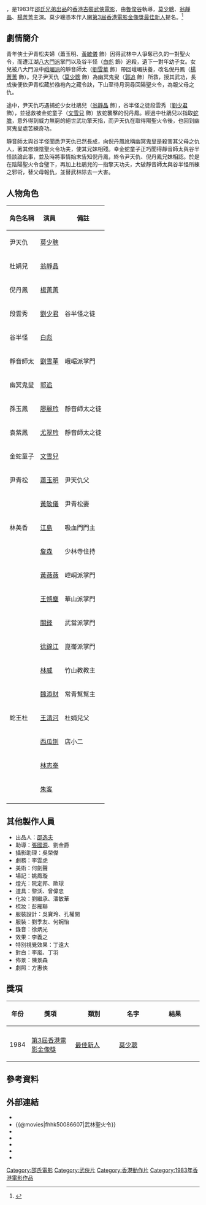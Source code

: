 {{Otheruses|subject=香港上映的邵氏電影|other=其他同名作品|武林聖火令}}
{{Infobox Film
| name               = 武林聖火令
| original_name      = ''{{lang|en|Holy Flame of the Martial World}}''
| image              = Holy Flame of the Martial World.jpg
| caption            = 
| director           = [[魯俊谷|魯俊谷]]
| producer           = [[方逸華|方逸華]]
| producer_2         = [[黃家禧|黃家禧]]、[[楊繼嚴|楊繼嚴]]
| writer             = 魯俊谷、[[張國源|張國源]]
| story              = [[蕭笙|蕭笙]]
| starring           = [[莫少聰|莫少聰]] <br> [[翁靜晶|翁靜晶]] <br> [[楊菁菁|楊菁菁]]
| music              = [[蘇振厚|蘇振厚]]、[[成錦榮|成錦榮]]
| cinematography     = [[馬金祥|馬金祥]]
| editing            = [[姜興隆|姜興隆]]、[[劉紹光|劉紹光]]、[[蘇振國|蘇振國]]
| 動作指導             = [[元德|元德]]、[[郭追|郭追]]
| production_company = [[邵氏公司|邵氏兄弟（香港）有限公司]]
| distributor        = [[邵氏公司|邵氏兄弟（香港）有限公司]]
| released           = {{HKG-1959}}：{{film date|1983|6|10}}
| runtime            = 85 分鐘
| country            = {{英屬香港電影}}
| language           = 粵語
| budget             = 
| gross              = [[HK$|HK$]] 2,206,053
| preceded_by        = 
| followed_by        = 
| website            = 
| amg_id             = 1:482889
| imdb_id            = tt0086607
}}

{{engname|《武林聖火令》|''Holy Flame of the Martial World''}}，是1983年[[邵氏電影列表|邵氏兄弟出品]]的[[香港動作電影|香港古裝武俠電影]]，由[[魯俊谷|魯俊谷]]執導，[[莫少聰|莫少聰]]、[[翁靜晶|翁靜晶]]、[[楊菁菁|楊菁菁]]主演。莫少聰憑本作入圍[[第3屆香港電影金像獎|第3屆香港電影金像獎]][[香港電影金像獎最佳新演員|最佳新人]]提名。<ref>{{cite web|url=http://www.hkfaa.com/history/list_03.html|title=第3屆香港電影金像獎提名及得獎名單|publisher=[[香港電影金像獎|香港電影金像獎]]|accessdate=2019-09-08|archive-date=2010-02-11|archive-url=https://web.archive.org/web/20100211022510/http://www.hkfaa.com/history/list_03.html|dead-url=no}}</ref>

== 劇情簡介 ==
青年俠士尹青松夫婦（蕭玉明、[[黃敏儀|黃敏儀]] 飾）因得武林中人爭奪已久的一對聖火令，而遭江湖[[八大門派|八大門派]]掌門以及谷半怪（[[白彪|白彪]] 飾）追殺，遺下一對年幼子女。女兒被八大門派中[[峨嵋派|峨嵋派]]的靜音師太（[[劉雪華|劉雪華]] 飾）帶回峨嵋扶養，改名倪丹鳳（[[楊菁菁|楊菁菁]] 飾）。兒子尹天仇（[[莫少聰|莫少聰]] 飾）為幽冥鬼叟（[[郭追|郭追]] 飾）所救，授其武功，長成後便依尹青松藏於襁袍內之藏令訣，下山至待月洞尋回陽聖火令，為報父母之仇。

途中，尹天仇巧遇捕蛇少女杜鵑兒（[[翁靜晶|翁靜晶]] 飾），谷半怪之徒段雲秀（[[劉少君|劉少君]] 飾），並拯救被金蛇童子（[[文雪兒|文雪兒]] 飾）放蛇襲擊的倪丹鳳。經過中杜鵑兒以指取[[蛇膽|蛇膽]]，意外得到威力無窮的絕世武功擎天指，而尹天仇在取得陽聖火令後，也回到幽冥鬼叟處苦練奇功。

靜音師太與谷半怪聞悉尹天仇已然長成，向倪丹鳳訛稱幽冥鬼叟是殺害其父母之仇人，著其修煉陰聖火令功夫，使其兄妹相殘。幸金蛇童子正巧聞得靜音師太與谷半怪談論此事，並及時將事情始末告知倪丹鳳，終令尹天仇、倪丹鳳兄妹相認。於是在陰陽聖火令合璧下，再加上杜鵑兒的一指擎天功夫，大破靜音師太與谷半怪所練之邪術，替父母報仇，並替武林除去一大害。

== 人物角色 ==
{| class="wikitable" 
|- 
! 角色名稱 || 演員 || 備註
|- 
| 尹天仇 || [[莫少聰|莫少聰]] ||
|-
| 杜娟兒 || [[翁靜晶|翁靜晶]] ||
|-
| 倪丹鳳 || [[楊菁菁|楊菁菁]] || 
|-
| 段雲秀 || [[劉少君|劉少君]] || 谷半怪之徒
|-
| 谷半怪 || [[白彪|白彪]] ||
|-
| 靜音師太 || [[劉雪華|劉雪華]] || 峨嵋派掌門
|-
| 幽冥鬼叟 || [[郭追|郭追]] ||
|-
| 孫玉鳳 || [[廖麗玲|廖麗玲]] || 靜音師太之徒
|-
| 袁紫鳳 || [[尤翠玲|尤翠玲]] || 靜音師太之徒
|-
| 金蛇童子 || [[文雪兒|文雪兒]] ||
|-
| 尹青松 || [[蕭玉明|蕭玉明]] || 尹天仇父
|-
| || [[黃敏儀|黃敏儀]] || 尹青松妻
|-
| 林美香 || [[江島_(演員)|江島]] || 吸血門門主
|-
| || [[詹森_(演員)|詹森]] || 少林寺住持
|-
| || [[黃薇薇|黃薇薇]] || 崆峒派掌門
|-
| || [[王憾塵|王憾塵]] || 華山派掌門
|-
| || [[關鋒_(演員)|關鋒]] || 武當派掌門
|-
| || [[徐錦江|徐錦江]] || 崑崙派掌門
|-
| || [[林威|林威]] || 竹山教教主
|-
| || [[魏添財|魏添財]] || 常青幫幫主
|-
| 蛇王杜 || [[王清河|王清河]] || 杜娟兒父
|-
| || [[西瓜刨|西瓜刨]] || 店小二
|-
| || [[林志泰|林志泰]] ||
|-
| || [[朱克榮|朱客]] ||
|-
|}

== 其他製作人員 ==
*出品人：[[邵逸夫|邵逸夫]]
*助導：[[張國源|張國源]]、劉金爵
*攝影助理：吳榮傑
*劇務：李雲虎
*美術：何劍聲
*場記：姚鳳璇
*燈光：阮定邦、歐球
*道具：黎沃、曾偉忠
*化妝：劉繼承、潘敏華
*梳妝：彭雁聯
*服裝設計：吳寶玲、孔權開
*服裝：劉季友、何婉怡
*錄音：徐炳光
*效果：李義之
*特別視覺效果：丁遠大
*對白：李嵐、丁羽
*佈景：陳景森
*劇照：方惠俠

== 獎項 ==
{| class="wikitable" width="82%"
|-align=center
! width="10%"|年份
! width="23%"|獎項
! width="23%"|類別
! width="18%"|名字
! width="8%"|結果
|- 
|-align=center
|1984
|[[第3屆香港電影金像獎|第3屆香港電影金像獎]]
|[[香港電影金像獎最佳新演員|最佳新人]]
|[[莫少聰|莫少聰]]
|{{nom}}
|}

== 參考資料 ==
{{reflist}}

== 外部連結 ==
*{{hkmdb title|6488|武林聖火令}}
*{{@movies|fhhk50086607|武林聖火令}}
*{{Mtime|36074|武林聖火令}}
*{{douban|title=武林聖火令}}
*{{rotten-tomatoes|holy_flame_of_the_martial_world|武林聖火令}}
*{{Amg movie|482889|武林聖火令}}
*{{imdb title|0086607|武林聖火令}}

[[Category:邵氏電影|Category:邵氏電影]]
[[Category:武俠片|Category:武俠片]]
[[Category:香港動作片|Category:香港動作片]]
[[Category:1983年香港電影作品|Category:1983年香港電影作品]]
